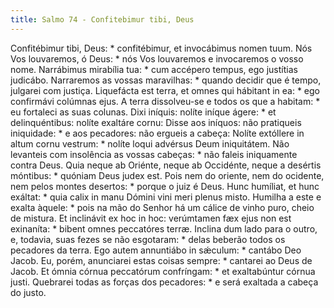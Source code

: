 ```yaml
---
title: Salmo 74 - Confitebimur tibi, Deus
---
```


<div class="grid grid-cols-2 gap-5">
  <span class="text-justify">
    Confitébimur tibi, Deus: * confitébimur, et invocábimus nomen tuum.
  </span>
  <span class="text-justify">
    Nós Vos louvaremos, ó Deus: * nós Vos louvaremos e invocaremos o vosso nome.
  </span>
  <span class="text-justify">
    Narrábimus mirabília tua: * cum accépero tempus, ego justítias judicábo.
  </span>
  <span class="text-justify">
    Narraremos as vossas maravilhas: * quando decidir que é tempo, julgarei com
    justiça.
  </span>
  <span class="text-justify">
    Liquefácta est terra, et omnes qui hábitant in ea: * ego confirmávi colúmnas
    ejus.
  </span>
  <span class="text-justify">
    A terra dissolveu-se e todos os que a habitam: * eu fortaleci as suas
    colunas.
  </span>
  <span class="text-justify">
    Dixi iníquis: nolíte iníque ágere: * et delinquéntibus: nolíte exaltáre
    cornu:
  </span>
  <span class="text-justify">
    Disse aos iníquos: não pratiqueis iniquidade: * e aos pecadores: não ergueis
    a cabeça:
  </span>
  <span class="text-justify">
    Nolíte extóllere in altum cornu vestrum: * nolíte loqui advérsus Deum
    iniquitátem.
  </span>
  <span class="text-justify">
    Não levanteis com insolência as vossas cabeças: * não faleis iniquamente
    contra Deus.
  </span>
  <span class="text-justify">
    Quia neque ab Oriénte, neque ab Occidénte, neque a desértis móntibus: *
    quóniam Deus judex est.
  </span>
  <span class="text-justify">
    Pois nem do oriente, nem do ocidente, nem pelos montes desertos: * porque o
    juiz é Deus.
  </span>
  <span class="text-justify">
    Hunc humíliat, et hunc exáltat: * quia calix in manu Dómini vini meri plenus
    misto.
  </span>
  <span class="text-justify">
    Humilha a este e exalta àquele: * pois na mão do Senhor há um cálice de
    vinho puro, cheio de mistura.
  </span>
  <span class="text-justify">
    Et inclinávit ex hoc in hoc: verúmtamen fæx ejus non est exinaníta: * bibent
    omnes peccatóres terræ.
  </span>
  <span class="text-justify">
    Inclina dum lado para o outro, e, todavia, suas fezes se não esgotaram: *
    delas beberão todos os pecadores da terra.
  </span>
  <span class="text-justify">
    Ego autem annuntiábo in sǽculum: * cantábo Deo Jacob.
  </span>
  <span class="text-justify">
    Eu, porém, anunciarei estas coisas sempre: * cantarei ao Deus de Jacob.
  </span>
  <span class="text-justify">
    Et ómnia córnua peccatórum confríngam: * et exaltabúntur córnua justi.
  </span>
  <span class="text-justify">
    Quebrarei todas as forças dos pecadores: * e será exaltada a cabeça do
    justo.
  </span>
</div>
